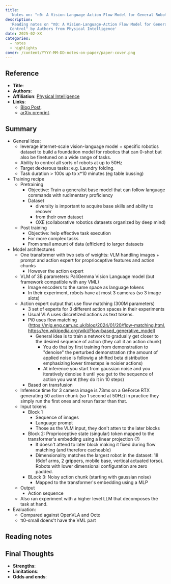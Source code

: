 ```yaml
---
title:
  'Notes on: "π0: A Vision-Language-Action Flow Model for General Robot Control"'
description:
  'Reading notes on "π0: A Vision-Language-Action Flow Model for General Robot
  Control" by Authors from Physical Intelligence'
date: 2025-02-XX
categories:
  - notes
  - highlights
cover: /content/YYYY-MM-DD-notes-on-paper/paper-cover.png
---
```


## Reference

- **Title**:
- **Authors**:
- **Affiliation**:
  [Physical Intelligence](https://www.physicalintelligence.company)
- **Links**:
  - [Blog Post](https://www.physicalintelligence.company/blog/pi0),
  - [arXiv preprint](https://arxiv.org/abs/2410.24164).

## Summary

- General idea:
  - leverage internet-scale vision-language model + specific robotics dataset to
    build a foundation model for robotics that can 0-shot but also be finetuned
    on a wide range of tasks.
  - Ability to control all sorts of robots at up to 50Hz
  - Target dexterous tasks: e.g. Laundry folding.
  - Task duration > 100s up to x\*10 minutes (eg table bussing)
- Training recipe
  - Pretraining
    - Objective: Train a generalist base model that can follow language commands
      with rudimentary proficiency
    - Dataset
      - diversity is important to acquire base skills and ability to recover
      - from their own dataset
      - OXE (collaborative robotics datasets organized by deep mind)
  - Post training
    - Objective: help effective task execution
    - For more complex tasks
    - From small amount of data (efficient) to larger datasets
- Model architectures
  - One transformer with two sets of weights: VLM handling images + prompt and
    action expert for proprioceptive features and action chunks
    - However the action expert
  - VLM of 3B parameters: PaliGemma Vision Language model (but framework
    compatible with any VML)
    - Image encoders to the same space as language tokens
    - In their experiment, robots have at most 3 cameras (so 3 image slots)
  - Action expert output that use flow matching (300M parameters)
    - 3 set of experts for 3 different action spaces in their experiments
    - Usual VLA uses discretized actions as text tokens.
    - Pi0 uses flow matching
      (https://mlg.eng.cam.ac.uk/blog/2024/01/20/flow-matching.html,
      https://en.wikipedia.org/wiki/Flow-based_generative_model)
      - General idea is to train a network to gradually get closer to the
        desired sequence of action (they call it an action chunk)
        - You do that by first training from demonstration to "denoise" the
          perturbed demonstration (the amount of applied noise is followig a
          shifted beta distribution emphasizing lower timesteps ie noisier
          actions)
        - At inference you start from gaussian noise and you iteratively denoise
          it until you get to the sequence of action you want (they do it in 10
          steps)
    - Based on transfusion
  - Inference time for 3 camera image is 73ms on a GeForce RTX generating 50
    action chunk (so 1 second at 50Hz) in practice they simply run the first
    ones and rerun faster than that.
  - Input tokens
    - Block 1
      - Sequence of images
      - Language prompt
      - Those as the VLM input, they don't atten to the later blocks
    - Block 2: Proprioceptive state (singular) token mapped to the transformer's
      embedding using a linear projection (?)
      - It doesn't attend to later block making it fixed during flow matching
        (and therefore cacheable)
      - Dimensionality matches the largest robot in the dataset: 18 (6dof arms,
        2 grippers, mobile base, vertical actuated torso). Robots with lower
        dimensional configuration are zero padded.
    - BLock 3: Noisy action chunk (starting with gaussian noise)
      - Mapped to the transformer's embedding using a MLP
  - Output
    - Action sequence
  - Also ran experiment with a higher level LLM that decomposes the task at
    hand.
- Evaluation:
  - Compared against OpenVLA and Octo
  - π0-small doens't have the VML part

## Reading notes

## Final Thoughts

- **Strengths**:
- **Limitations**:
- **Odds and ends**:
